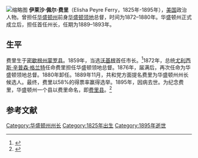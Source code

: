 [[File:Elisha_Peyre_Ferry.jpg|缩略图]]
'''伊莱沙·佩尔·费里'''（Elisha Peyre Ferry，1825年-1895年），[[美国|美国]]政治人物。曾担任[[华盛顿州|华盛顿州]]前身[[华盛顿领地|华盛顿领地]]总督，时间为1872–1880年。华盛顿州正式成立后，担任首任州长，任期为1889–1893年。

== 生平 ==
费里生于[[密歇根州|密歇根州]][[门罗县_(密歇根州)|蒙罗县]]。1859年，当选[[沃基根|沃基根]]首任市长。<ref>{{Cite web |url=http://politicalgraveyard.com/bio/ferriss-fieger.html |title=存档副本 |access-date=2014-02-23 |archive-date=2020-02-18 |archive-url=https://web.archive.org/web/20200218115122/http://politicalgraveyard.com/bio/ferriss-fieger.html }}</ref>1872年，总统[[尤利西斯·辛普森·格兰特|尤利西斯·辛普森·格兰特]]任命费里担任华盛顿领地总督。1876年，届满后，再次任命为华盛顿领地总督。1880年卸任。1889年11月，共和党方面提名费里为华盛顿州州长候选人。最终，费里以58%的得票率赢得选举。1895年，因病去世。为纪念费里，华盛顿州一个县以费里命名，即[[费里县_(华盛顿州)|费里县]]。<ref>{{cite book | url=http://books.google.com/books?id=9V1IAAAAMAAJ&pg=PA125#v=onepage&q&f=false | title=The Origin of Certain Place Names in the United States | publisher=Govt. Print. Off. | author=Gannett, Henry | year=1905 | pages=125 | access-date=2014-02-23 | archive-date=2017-04-02 | archive-url=https://web.archive.org/web/20170402103912/https://books.google.com/books?id=9V1IAAAAMAAJ&pg=PA125#v=onepage&q&f=false }}</ref>


==参考文献==
{{reflist}}

{{Authority control}}
[[Category:华盛顿州州长|Category:华盛顿州州长]]
[[Category:1825年出生|Category:1825年出生]]
[[Category:1895年逝世|Category:1895年逝世]]